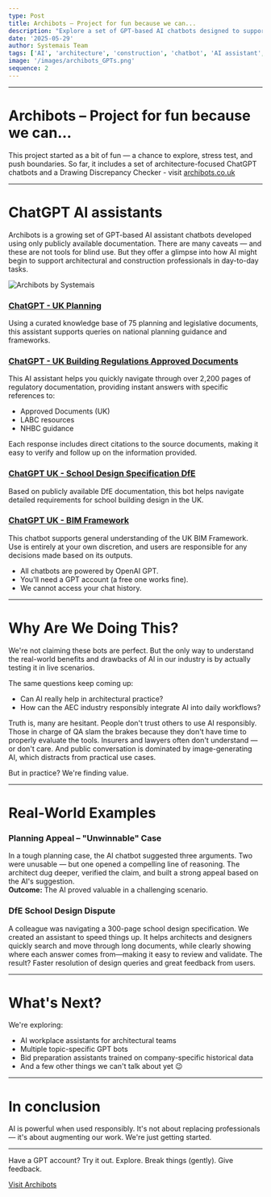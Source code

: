 ```yaml
---
type: Post
title: Archibots – Project for fun because we can...
description: "Explore a set of GPT-based AI chatbots designed to support architectural and construction professionals using only publicly available UK documentation."
date: '2025-05-29'
author: Systemais Team
tags: ['AI', 'architecture', 'construction', 'chatbot', 'AI assistant', 'UK regulations', 'BIM', 'planning', 'school design']
image: '/images/archibots_GPTs.png'
sequence: 2
---
```


---

# Archibots – Project for fun because we can...
This project started as a bit of fun — a chance to explore, stress test, and push boundaries. So far, it includes a set of architecture-focused ChatGPT chatbots and a Drawing Discrepancy Checker - visit 
[archibots.co.uk](https://archibots.co.uk/)

---

# ChatGPT AI assistants

Archibots is a growing set of GPT-based AI assistant chatbots developed using only publicly available documentation. There are many caveats — and these are not tools for blind use. But they offer a glimpse into how AI might begin to support architectural and construction professionals in day-to-day tasks.

![Archibots by Systemais](/images/archibots_GPTs.png "GPT chatbots")

### [ChatGPT - UK Planning](https://chatgpt.com/g/g-67653c03f54c819198eb7763742742cf-uk-planning)
Using a curated knowledge base of 75 planning and legislative documents, this assistant supports queries on national planning guidance and frameworks.


### [ChatGPT - UK Building Regulations Approved Documents](https://chatgpt.com/g/g-67a87a60374881919fc83304b913bfe8-building-regulations-approved-docs-uk)
This AI assistant helps you quickly navigate through over 2,200 pages of regulatory documentation, providing instant answers with specific references to:
- Approved Documents (UK)
- LABC resources
- NHBC guidance

Each response includes direct citations to the source documents, making it easy to verify and follow up on the information provided.

### [ChatGPT UK - School Design Specification DfE](https://chatgpt.com/g/g-67975c59bd00819182c5c605bb39febf-school-design-specification-dfe-uk)
Based on publicly available DfE documentation, this bot helps navigate detailed requirements for school building design in the UK.

### [ChatGPT UK - BIM Framework](https://chatgpt.com/g/g-67a7b8c2acb88191bf90c50c1e495cf0-uk-bim-framework)
This chatbot supports general understanding of the UK BIM Framework. Use is entirely at your own discretion, and users are responsible for any decisions made based on its outputs.

- All chatbots are powered by OpenAI GPT. 
- You'll need a GPT account (a free one works fine). 
- We cannot access your chat history.

---

# Why Are We Doing This?

We're not claiming these bots are perfect. But the only way to understand the real-world benefits and drawbacks of AI in our industry is by actually testing it in live scenarios.

The same questions keep coming up:

- Can AI really help in architectural practice?
- How can the AEC industry responsibly integrate AI into daily workflows?

Truth is, many are hesitant. People don't trust others to use AI responsibly. Those in charge of QA slam the brakes because they don't have time to properly evaluate the tools. Insurers and lawyers often don't understand — or don't care. And public conversation is dominated by image-generating AI, which distracts from practical use cases.

But in practice? We're finding value.

---

# Real-World Examples

### Planning Appeal – "Unwinnable" Case
In a tough planning case, the AI chatbot suggested three arguments. Two were unusable — but one opened a compelling line of reasoning. The architect dug deeper, verified the claim, and built a strong appeal based on the AI's suggestion.  
**Outcome:** The AI proved valuable in a challenging scenario.

### DfE School Design Dispute
A colleague was navigating a 300-page school design specification. We created an assistant to speed things up. It helps architects and designers quickly search and move through long documents, while clearly showing where each answer comes from—making it easy to review and validate. The result? Faster resolution of design queries and great feedback from users.

---

# What's Next?

We're exploring:

- AI workplace assistants for architectural teams
- Multiple topic-specific GPT bots
- Bid preparation assistants trained on company-specific historical data
- And a few other things we can't talk about yet 😉

---

# In conclusion
AI is powerful when used responsibly. It's not about replacing professionals — it's about augmenting our work. We're just getting started.

---

Have a GPT account? Try it out. Explore. Break things (gently). Give feedback.

[Visit Archibots](https://archibots.co.uk/)




